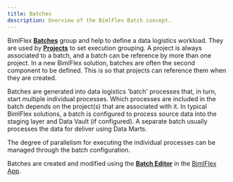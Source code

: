 ---
title: Batches
description: Overview of the BimlFlex Batch concept.
---
<head>
  <meta name="varigenceProduct" content="BimlFlex"></meta>
  <meta name="varigenceArticleType" content="Reference"></meta>
</head>

BimlFlex [**Batches**](./batches) group and help to define a data logistics workload. They are used by [**Projects**](./project-editor) to set execution grouping. A project is always associated to a batch, and a batch can be reference by more than one project. In a new BimlFlex solution, batches are often the second component to be defined. This is so that projects can reference them when they are created.

Batches are generated into data logistics 'batch' processes that, in turn, start multiple individual processes. Which processes are included in the batch depends on the project(s) that are associated with it. In typical BimlFlex solutions, a batch is configured to process source data into the staging layer and Data Vault (if configured). A separate batch usually processes the data for deliver using Data Marts.

The degree of parallelism for executing the individual processes can be managed through the batch configuration.

Batches are created and modified using the [**Batch Editor**](./batches) in the [BimlFlex App](./index).
